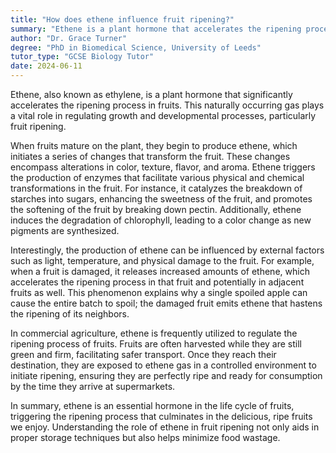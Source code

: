```yaml
---
title: "How does ethene influence fruit ripening?"
summary: "Ethene is a plant hormone that accelerates the ripening process in fruits."
author: "Dr. Grace Turner"
degree: "PhD in Biomedical Science, University of Leeds"
tutor_type: "GCSE Biology Tutor"
date: 2024-06-11
---
```


Ethene, also known as ethylene, is a plant hormone that significantly accelerates the ripening process in fruits. This naturally occurring gas plays a vital role in regulating growth and developmental processes, particularly fruit ripening.

When fruits mature on the plant, they begin to produce ethene, which initiates a series of changes that transform the fruit. These changes encompass alterations in color, texture, flavor, and aroma. Ethene triggers the production of enzymes that facilitate various physical and chemical transformations in the fruit. For instance, it catalyzes the breakdown of starches into sugars, enhancing the sweetness of the fruit, and promotes the softening of the fruit by breaking down pectin. Additionally, ethene induces the degradation of chlorophyll, leading to a color change as new pigments are synthesized.

Interestingly, the production of ethene can be influenced by external factors such as light, temperature, and physical damage to the fruit. For example, when a fruit is damaged, it releases increased amounts of ethene, which accelerates the ripening process in that fruit and potentially in adjacent fruits as well. This phenomenon explains why a single spoiled apple can cause the entire batch to spoil; the damaged fruit emits ethene that hastens the ripening of its neighbors.

In commercial agriculture, ethene is frequently utilized to regulate the ripening process of fruits. Fruits are often harvested while they are still green and firm, facilitating safer transport. Once they reach their destination, they are exposed to ethene gas in a controlled environment to initiate ripening, ensuring they are perfectly ripe and ready for consumption by the time they arrive at supermarkets.

In summary, ethene is an essential hormone in the life cycle of fruits, triggering the ripening process that culminates in the delicious, ripe fruits we enjoy. Understanding the role of ethene in fruit ripening not only aids in proper storage techniques but also helps minimize food wastage.
    